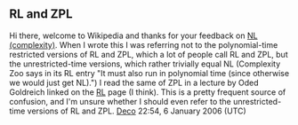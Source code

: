 <article id="3641224" title=User talk:Payool>
	<talkpage id="3641224" title="User talk:Payool">
== RL and ZPL ==

Hi there, welcome to Wikipedia and thanks for your feedback on [[NL (complexity)]]. When I wrote this I was referring not to the polynomial-time restricted versions of RL and ZPL, which a lot of people call RL and ZPL, but the unrestricted-time versions, which rather trivially equal NL (Complexity Zoo says in its RL entry &quot;It must also run in polynomial time (since otherwise we would just get NL).&quot;) I read the same of ZPL in a lecture by Oded Goldreich linked on the [[RL]] page (I think). This is a pretty frequent source of confusion, and I'm unsure whether I should even refer to the unrestricted-time versions of RL and ZPL. [[User:Deco|Deco]] 22:54, 6 January 2006 (UTC)
	</talkpage>
</article>